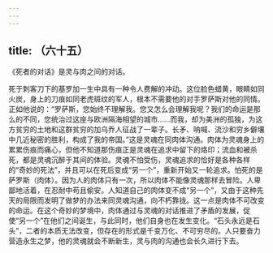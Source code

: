 ```yaml
---
---
---
```

title: （六十五）
---




《死者的对话》是灵与肉之间的对话。

死于刺客刀下的基罗加一生中具有一种令人费解的冲动。这位脸色蜡黄，眼睛如同火炭，身上的刀痕如同老虎斑纹的军人，根本不需要他的对手罗萨斯对他的同情。正如他说的：“罗萨斯，您始终不理解我。您又怎么会理解我呢？我们的命运是那么的不同，您统治过这座与欧洲隔海相望的城市……而我，却为美洲的孤独，为这方贫穷的土地和这群贫穷的加乌乔人征战了一辈子。长矛、呐喊、流沙和穷乡僻壤中几近秘密的胜利，构成了我的帝国。”这是灵魂在同肉体沟通。肉体为灵魂身上的累累伤痕而痛心，但他不知道那伤痕正是灵魂在追求中留下的烙印；流血和被杀死，都是灵魂沉醉于其间的体验。灵魂不怕受伤，灵魂追求的恰好是各种各样的“奇妙的死法”，并且可以在死后变成“另一个”，重新开始又一轮追求。怕死的是萨罗斯（肉体）。因为人的肉体只有一次，所以肉体不能像灵魂那样去冒险。人卑鄙地活着，在忍耐中苟且偷安。人知道自己的肉体变不成“另一个”，又由于这种先天的局限而发明了做梦的办法来同灵魂沟通，向不朽靠拢。这一点是肉体不可改变的命运。在这个奇妙的梦境中，肉体通过与灵魂的对话推进了矛盾的发展，促使“另一个”在他们之间诞生，与此同时，他们自身也在发生变化。“石头永远是石头”，二者的本质无法改变，但存在的形式是千变万化、不可穷尽的。人只要奋力营造永生之梦，他的灵魂就会不断新生，灵与肉的沟通也会长久进行下去。